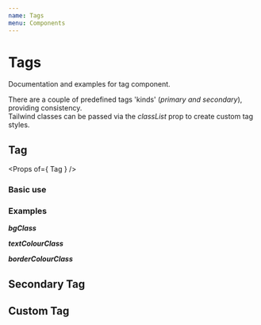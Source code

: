 ```yaml
---
name: Tags
menu: Components
---
```



# Tags
Documentation and examples for tag component.

There are a couple of predefined tags 'kinds' (_primary and secondary_), providing consistency. <br />
Tailwind classes can be passed via the _classList_ prop to create custom tag styles.

## Tag
<Props of={ Tag } />

### Basic use
<Playground>
    <Tag kind="primary" title="Tag copy" />
</Playground>

### Examples

***bgClass***
<Tag
    kind="primary"
    title="Tag copy"
    bgClass="bg-grey-dark"
    borderColourClass="border-grey-dark"
/>

***textColourClass***
<Tag
    kind="primary"
    title="Tag copy"
    textColourClass="text-black"
/>

***borderColourClass***
<Tag
    kind="primary"
    title="Tag copy"
    borderColourClass="border-black"
/>

## Secondary Tag
<Playground>
    <Tag
        kind="secondary"
        title="Secondary Tag copy"
    />
</Playground>

## Custom Tag
<Playground>
    <Tag
        title="Secondary Tag copy"
        classList="bg-black text-green-2 border-dashed border border-blue-1"
    />
</Playground>
